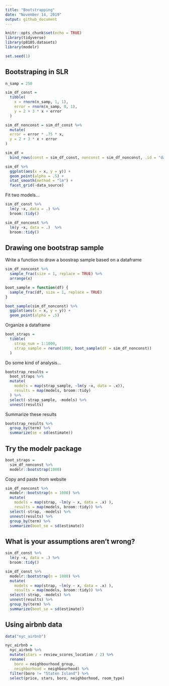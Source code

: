 ```yaml
---
title: "Bootstrapping"
date: "November 14, 2019"
output: github_document
---
```


```r
knitr::opts_chunk$set(echo = TRUE)
library(tidyverse)
library(p8105.datasets)
library(modelr)

set.seed(1)
```

## Bootstraping in SLR

```r
n_samp = 250

sim_df_const = 
  tibble(
    x = rnorm(n_samp, 1, 1),
    error = rnorm(n_samp, 0, 1),
    y = 2 + 3 * x + error
  )

sim_df_nonconst = sim_df_const %>% 
  mutate(
  error = error * .75 * x,
  y = 2 + 3 * x + error
)
```

```r
sim_df = 
  bind_rows(const = sim_df_const, nonconst = sim_df_nonconst, .id = "data_source") 

sim_df %>% 
  ggplot(aes(x = x, y = y)) + 
  geom_point(alpha = .5) +
  stat_smooth(method = "lm") +
  facet_grid(~data_source) 
```

Fit two models...

```r
sim_df_const %>%
  lm(y ~x, data = .) %>%
  broom::tidy()

sim_df_nonconst %>%
  lm(y ~x, data = .)  %>%
  broom::tidy()
```

## Drawing one bootstrap sample

Write a function to draw a boostrap sample based on a dataframe 

```r
sim_df_nonconst %>%
  sample_frac(size = 1, replace = TRUE) %>%
  arrange(x)
```

```r
boot_sample = function(df) {
  sample_frac(df, size = 1, replace = TRUE)
}
```

```r
boot_sample(sim_df_nonconst) %>%
  ggplot(aes(x = x, y = y)) +
  geom_point(alpha = .5)
```

Organize a dataframe 

```r
boot_straps = 
  tibble(
    strap_num = 1:1000, 
    strap_sample = rerun(1000, boot_sample(df = sim_df_nonconst))
  )
```

Do some kind of analysis...

```r
bootstrap_results = 
  boot_straps %>%
  mutate(
    models = map(strap_sample, ~lm(y ~x, data = .x)), 
    results = map(models, broom::tidy)
  ) %>%
  select(-strap_sample, -models) %>%
  unnest(results)
```

Summarize these results

```r
bootstrap_results %>%
  group_by(term) %>%
  summarize(se = sd(estimate))
```


## Try the modelr package

```r
boot_straps = 
  sim_df_nonconst %>%
  modelr::bootstrap(1000)
```

Copy and paste from website

```r
sim_df_nonconst %>% 
  modelr::bootstrap(n = 1000) %>% 
  mutate(
    models = map(strap, ~lm(y ~ x, data = .x) ),
    results = map(models, broom::tidy)) %>% 
  select(-strap, -models) %>% 
  unnest(results) %>% 
  group_by(term) %>% 
  summarize(boot_se = sd(estimate))
```

## What is your assumptions aren't wrong?

```r
sim_df_const %>%
  lm(y ~x, data = .) %>%
  broom::tidy()

sim_df_const %>% 
  modelr::bootstrap(n = 1000) %>% 
  mutate(
    models = map(strap, ~lm(y ~ x, data = .x) ),
    results = map(models, broom::tidy)) %>% 
  select(-strap, -models) %>% 
  unnest(results) %>% 
  group_by(term) %>% 
  summarize(boot_se = sd(estimate))
```

## Using airbnb data

```r
data("nyc_airbnb")

nyc_airbnb = 
  nyc_airbnb %>% 
  mutate(stars = review_scores_location / 2) %>% 
  rename(
    boro = neighbourhood_group,
    neighborhood = neighbourhood) %>% 
  filter(boro != "Staten Island") %>% 
  select(price, stars, boro, neighborhood, room_type)
```


